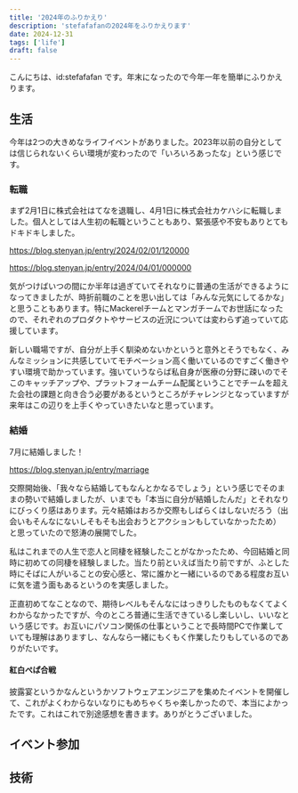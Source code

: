 ```yaml
---
title: '2024年のふりかえり'
description: 'stefafafanの2024年をふりかえります'
date: 2024-12-31
tags: ['life']
draft: false
---
```


こんにちは、id:stefafafan です。年末になったので今年一年を簡単にふりかえります。

## 生活

今年は2つの大きめなライフイベントがありました。2023年以前の自分としては信じられないくらい環境が変わったので「いろいろあったな」という感じです。

### 転職

まず2月1日に株式会社はてなを退職し、4月1日に株式会社カケハシに転職しました。個人としては人生初の転職ということもあり、緊張感や不安もありとてもドキドキしました。

https://blog.stenyan.jp/entry/2024/02/01/120000

https://blog.stenyan.jp/entry/2024/04/01/000000

気がつけばいつの間にか半年は過ぎていてそれなりに普通の生活ができるようになってきましたが、時折前職のことを思い出しては「みんな元気にしてるかな」と思うこともあります。特にMackerelチームとマンガチームでお世話になったので、それぞれのプロダクトやサービスの近況については変わらず追っていて応援しています。

新しい職場ですが、自分が上手く馴染めないかというと意外とそうでもなく、みんなミッションに共感していてモチベーション高く働いているのですごく働きやすい環境で助かっています。強いていうならば私自身が医療の分野に疎いのでそこのキャッチアップや、プラットフォームチーム配属ということでチームを超えた会社の課題と向き合う必要があるというところがチャレンジとなっていますが来年はこの辺りを上手くやっていきたいなと思っています。

### 結婚

7月に結婚しました！

https://blog.stenyan.jp/entry/marriage

交際開始後、「我々なら結婚してもなんとかなるでしょう」という感じでそのままの勢いで結婚しましたが、いまでも「本当に自分が結婚したんだ」とそれなりにびっくり感はあります。元々結婚はおろか交際もしばらくはしないだろう（出会いもそんなにないしそもそも出会おうとアクションもしていなかったため）
と思っていたので怒涛の展開でした。

私はこれまでの人生で恋人と同棲を経験したことがなかったため、今回結婚と同時に初めての同棲を経験しました。当たり前といえば当たり前ですが、ふとした時にそばに人がいることの安心感と、常に誰かと一緒にいるのである程度お互いに気を遣う面もあるというのを実感しました。

正直初めてなことなので、期待レベルもそんなにはっきりしたものもなくてよくわからなかったですが、今のところ普通に生活できているし楽しいし、いいなという感じです。お互いにパソコン関係の仕事ということで長時間PCで作業していても理解はありますし、なんなら一緒にもくもく作業したりもしているのでありがたいです。

#### 紅白ぺぱ合戦

披露宴というかなんというかソフトウェアエンジニアを集めたイベントを開催して、これがよくわからないなりにもめちゃくちゃ楽しかったので、本当によかったです。これはこれで別途感想を書きます。ありがとうございました。

## イベント参加

## 技術


